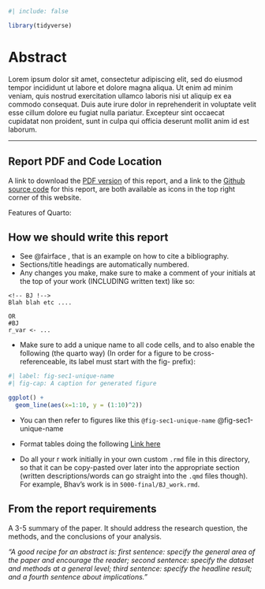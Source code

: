 

```r
#| include: false

library(tidyverse)
```

# Abstract {.unnumbered}


Lorem ipsum dolor sit amet, consectetur adipiscing elit, sed do eiusmod tempor incididunt ut labore et dolore magna aliqua. Ut enim ad minim veniam, quis nostrud exercitation ullamco laboris nisi ut aliquip ex ea commodo consequat. Duis aute irure dolor in reprehenderit in voluptate velit esse cillum dolore eu fugiat nulla pariatur. Excepteur sint occaecat cupidatat non proident, sunt in culpa qui officia deserunt mollit anim id est laborum.

---

::: callout-tip
## Report PDF and Code Location

A link to download the [PDF version](https://cuboulder-ds.github.io/5301-5000-Final-Report/STAT_5000_Final_Report.pdf) of this report, and a link to the [Github source code](https://github.com/CUBoulder-DS/5301-5000-Final-Report) for this report, are both available as icons in the top right corner of this website.
:::

<!-- BJ !-->
Features of Quarto:



## How we should write this report

-   See @fairface , that is an example on how to cite a bibliography.
-   Sections/title headings are automatically numbered.
-   Any changes you make, make sure to make a comment of your initials at the top of your work (INCLUDING written text) like so:

```
<!-- BJ !-->
Blah blah etc ....

OR
#BJ
r_var <- ...
```

-   Make sure to add a unique name to all code cells, and to also enable the following  (the quarto way) (In order for a figure to be cross-referenceable, its label must start with the fig- prefix):

```r
#| label: fig-sec1-unique-name
#| fig-cap: A caption for generated figure

ggplot() + 
  geom_line(aes(x=1:10, y = (1:10)^2))
```

- You can then refer to figures like this `@fig-sec1-unique-name` @fig-sec1-unique-name

- Format tables doing the following [Link here](https://quarto.org/docs/reference/cells/cells-knitr.html#tables)

- Do all your r work initially in your own custom `.rmd` file in this directory, so that it can be copy-pasted over later into the appropriate section (written descriptions/words can go straight into the `.qmd` files though). For example, Bhav's work is in `5000-final/BJ_work.rmd`.


::: callout-note
## From the report requirements

A 3-5 summary of the paper. It should address the research question, the methods, and the conclusions of your analysis.

*"A good recipe for an abstract is: first sentence: specify the general area of the paper and encourage the reader; second sentence: specify the dataset and methods at a general level; third sentence: specify the headline result; and a fourth sentence about implications."*
:::
